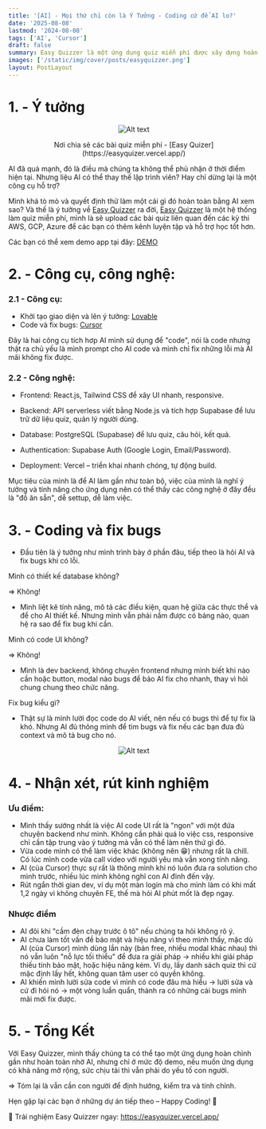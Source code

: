 ```yaml
---
title: '[AI] - Mọi thứ chỉ còn là Ý Tưởng - Coding cứ để AI lo?'
date: '2025-08-08'
lastmod: '2024-08-08'
tags: ['AI', 'Cursor']
draft: false
summary: Easy Quizzer là một ứng dụng quiz miễn phí được xây dựng hoàn toàn với sự hỗ trợ của AI, nhằm giúp người dùng luyện thi AWS, GCP, Azure một cách dễ dàng. Bài viết chia sẻ từ ý tưởng, công nghệ sử dụng, quá trình coding – fix bug, đến nhận xét ưu nhược điểm và kinh nghiệm triển khai.
images: ['/static/img/cover/posts/easyquizzer.png']
layout: PostLayout
---
```


<TOCInline toc={props.toc} asDisclosure toHeading={3} />

# 1. - Ý tưởng

<p align="center">
  <img src="/static/img/posts/easyquiz/image_1.png" alt="Alt text" title="image" />
</p>
<p align="center">
  Nơi chia sẻ các bài quiz miễn phí - [Easy Quizer](https://easyquizer.vercel.app/)
</p>

AI đã quá mạnh, đó là điều mà chúng ta không thể phủ nhận ở thời điểm hiện tại. Nhưng liệu AI có thể thay thế lập trình viên? Hay chỉ dừng lại là một công cụ hỗ trợ?

Mình khá tò mò và quyết định thử làm một cái gì đó hoàn toàn bằng AI xem sao? Và thế là ý tưởng về [Easy Quizzer](https://easyquizer.vercel.app/) ra đời, [Easy Quizzer](https://easyquizer.vercel.app/) là một hệ thống làm quiz miễn phí, mình là sẽ upload các bài quiz liên quan đến các kỳ thi AWS, GCP, Azure để các bạn có thêm kênh luyện tập và hỗ trợ học tốt hơn.

Các bạn có thể xem demo app tại đây: [DEMO](https://drive.google.com/file/d/1ASAMqlynF5tqmrzZR3tHZc9FBl-2YtGX/preview)

# 2. - Công cụ, công nghệ:

### 2.1 - Công cụ:

- Khởi tạo giao diện và lên ý tưởng: [Lovable](https://lovable.dev/)
- Code và fix bugs: [Cursor](https://cursor.com/)

Đây là hai công cụ tích hơp AI mình sử dụng để "code", nói là code nhưng thật ra chủ yếu là mình prompt cho AI code và mình chỉ fix những lỗi mà AI mãi không fix được.

### 2.2 - Công nghệ:

- Frontend: React.js, Tailwind CSS để xây UI nhanh, responsive.

- Backend: API serverless viết bằng Node.js và tích hợp Supabase để lưu trữ dữ liệu quiz, quản lý người dùng.

- Database: PostgreSQL (Supabase) để lưu quiz, câu hỏi, kết quả.

- Authentication: Supabase Auth (Google Login, Email/Password).

- Deployment: Vercel – triển khai nhanh chóng, tự động build.

Mục tiêu của mình là để AI làm gần như toàn bộ, việc của mình là nghĩ ý tưởng và tính năng cho ứng dụng nên có thể thấy các công nghệ ở đây đều là "đồ ăn sẵn", dễ settup, dễ làm việc.

# 3. - Coding và fix bugs

- Đầu tiên là ý tưởng như mình trình bày ở phần đâu, tiếp theo là hỏi AI và fix bugs khi có lỗi.

Mình có thiết kế database không?

=> Không!

- Mình liệt kê tính năng, mô tả các điều kiện, quan hệ giữa các thực thể và để cho AI thiết kế. Nhưng mình vẫn phải nắm được có bảng nào, quan hệ ra sao để fix bug khi cần.

Mình có code UI không?

=> Không!

- Mình là dev backend, không chuyên frontend nhưng mình biết khi nào cần hoặc button, modal nào bugs để bảo AI fix cho nhanh, thay vì hỏi chung chung theo chức năng.

Fix bug kiểu gì?

- Thật sự là mình lười đọc code do AI viết, nên nếu có bugs thì để tự fix là khó. Nhưng AI đủ thông mình để tìm bugs và fix nếu các bạn đưa đủ context và mô tả bug cho nó.

<p align="center">
  <img src="/static/img/posts/easyquiz/image_2.png" alt="Alt text" title="image" />
</p>

# 4. - Nhận xét, rút kinh nghiệm

### Ưu điểm:

- Mình thấy sướng nhất là việc AI code UI rất là "ngon" với một đứa chuyên backend như mình. Không cần phải quá lo việc css, responsive chỉ cần tập trung vào ý tưởng mà vẫn có thể làm nên thứ gì đó.
- Vừa code mình có thể làm việc khác (không nên 😁) nhưng rất là chill. Có lúc mình code vừa call video với người yêu mà vẫn xong tính năng.
- AI (của Cursor) thực sự rất là thông mình khi nó luôn đưa ra solution cho mình trước, nhiều lúc mình không nghĩ con AI đỉnh đến vậy.
- Rút ngắn thời gian dev, ví dụ một màn login mà cho mình làm có khi mất 1,2 ngày vì không chuyên FE, thế mà hỏi AI phút mốt là đẹp ngay.

### Nhược điểm

- AI đôi khi "cầm đèn chạy trước ô tô" nếu chúng ta hỏi không rõ ý.
- AI chưa làm tốt vấn đề bảo mật và hiệu năng vì theo mình thấy, mặc dù AI (của Cursor) mình dùng lần này (bản free, nhiều modal khác nhau) thì nó vẫn luôn "nỗ lực tối thiểu" để đưa ra giải pháp -> nhiều khi giải pháp thiếu tính bảo mật, hoặc hiệu năng kém. Ví dụ, lấy danh sách quiz thì cứ mặc định lấy hết, không quan tâm user có quyền không.
- AI khiến mình lười sửa code vì mình có code đâu mà hiểu -> lười sửa và cứ đi hỏi nó -> một vòng luẩn quẩn, thành ra có những cái bugs mình mãi mới fix được.

# 5. - Tổng Kết

Với Easy Quizzer, mình thấy chúng ta có thể tạo một ứng dụng hoàn chỉnh gần như hoàn toàn nhờ AI, nhưng chỉ ở mức độ demo, nếu muốn ứng dụng có khả năng mở rộng, sức chịu tải thì vẫn phải do yếu tố con người.

=> Tóm lại là vẫn cần con người để định hướng, kiểm tra và tinh chỉnh.

Hẹn gặp lại các bạn ở những dự án tiếp theo – Happy Coding! 🚀

🔗 Trải nghiệm Easy Quizzer ngay: https://easyquizer.vercel.app/
